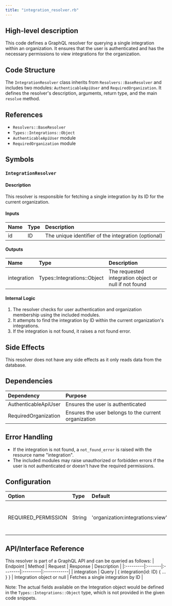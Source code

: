 ```yaml
---
title: "integration_resolver.rb"
---
```


## High-level description
This code defines a GraphQL resolver for querying a single integration within an organization. It ensures that the user is authenticated and has the necessary permissions to view integrations for the organization.

## Code Structure
The `IntegrationResolver` class inherits from `Resolvers::BaseResolver` and includes two modules: `AuthenticableApiUser` and `RequiredOrganization`. It defines the resolver's description, arguments, return type, and the main `resolve` method.

## References
- `Resolvers::BaseResolver`
- `Types::Integrations::Object`
- `AuthenticableApiUser` module
- `RequiredOrganization` module

## Symbols

### `IntegrationResolver`
#### Description
This resolver is responsible for fetching a single integration by its ID for the current organization.

#### Inputs
| Name | Type | Description |
|:-----|:-----|:------------|
| id | ID | The unique identifier of the integration (optional) |

#### Outputs
| Name | Type | Description |
|:-----|:-----|:------------|
| integration | Types::Integrations::Object | The requested integration object or null if not found |

#### Internal Logic
1. The resolver checks for user authentication and organization membership using the included modules.
2. It attempts to find the integration by ID within the current organization's integrations.
3. If the integration is not found, it raises a not found error.

## Side Effects
This resolver does not have any side effects as it only reads data from the database.

## Dependencies
| Dependency | Purpose |
|:-----------|:--------|
| AuthenticableApiUser | Ensures the user is authenticated |
| RequiredOrganization | Ensures the user belongs to the current organization |

## Error Handling
- If the integration is not found, a `not_found_error` is raised with the resource name "integration".
- The included modules may raise unauthorized or forbidden errors if the user is not authenticated or doesn't have the required permissions.

## Configuration
| Option | Type | Default | Description |
|:-------|:-----|:--------|:------------|
| REQUIRED_PERMISSION | String | 'organization:integrations:view' | The permission required to view integrations |

## API/Interface Reference
This resolver is part of a GraphQL API and can be queried as follows:
| Endpoint | Method | Request | Response | Description |
|:---------|:-------|:--------|:---------|:------------|
| integration | Query | \{ integration(id: ID) \{ ... \} \} | Integration object or null | Fetches a single integration by ID |

Note: The actual fields available on the Integration object would be defined in the `Types::Integrations::Object` type, which is not provided in the given code snippets.
